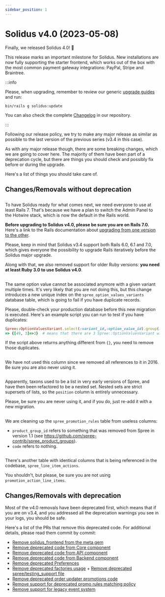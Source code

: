 ```yaml
---
sidebar_position: 1
---
```



# Solidus v4.0 (2023-05-08)

<MinimalRequirements ruby="3.0" rails="7.0" />

Finally, we released Solidus 4.0! 🎉

This release marks an important milestone for Solidus. New installations are now fully supporting the starter frontend,
which works out of the box with the most common payment gateway integrations: PayPal, Stripe and Braintree.

:::info

Please, when upgrading, remember to review our generic [upgrade guides](/getting-started/upgrading-solidus.mdx) and run:

```
bin/rails g solidus:update
```

You can also check the complete [Changelog](https://github.com/solidusio/solidus/blob/v4.0/CHANGELOG.md) in our repository.

:::

Following our release policy, we try to make any major release as similar as possible to the last version of the previous series (v3.4 in this case).

As with any major release though, there are some breaking changes, which we are going to cover here.
The majority of them have been part of a deprecation cycle, but there are things you should check and possibly fix
before or during the upgrade.

Here's a list of things you should take care of.

## Changes/Removals without deprecation

## <PRLink description="Removed support for Rails < 7 & Ruby < 3" number="5012" />

To have Solidus ready for what comes next, we need everyone to use at least Rails 7. That's because we have a plan to
switch the Admin Panel to the Hotwire stack, which is now the default in the Rails world.

**Before upgrading to Solidus v4.0, please be sure you are on Rails 7.0.** Here's a link to the Rails documentation about [upgrading from one version to the other][upgrading-rails].

Please, keep in mind that Solidus v3.4 support both Rails 6.0, 6.1 and 7.0, which gives everyone the possibility to upgrade
Rails iteratively before the Solidus major upgrade.

[upgrading-rails]: https://guides.rubyonrails.org/upgrading_ruby_on_rails.html

Along with that, we also removed support for older Ruby versions: **you need at least Ruby 3.0 to use Solidus v4.0**.

## <PRLink description="Make option value to variant association unique" number="4146" />

The same option value cannot be associated anymore with a given variant multiple times. It's very likely
that you are not doing this, but this change introduces a new unique index on the `spree_option_values_variants` database table, which is going to fail if you have duplicate records.

Please, double-check your production database before this new migration is executed. Here's an example script you can run to test if you have duplicates:

```ruby
Spree::OptionValuesVariant.select(:variant_id,:option_value_id).group(:variant_id,:option_value_id).having("count(*) > 1").size
=> {[49, 3]=>3}  # means that there are 3 Spree::OptionValuesVariant with variant_id: 49 and option_value_id: 3.
```

If the script above returns anything different from `{}`, you need to remove those duplicates.

## <PRLink description="Remove deprecated_address_id column from shipments" number="4379" />

We have not used this column since we removed all references to it in 2016. Be sure you are also
never using it.

## <PRLink description="Remove position column from spree_taxons" number="4754" />

Apparently, taxons used to be a list in very early versions of Spree, and have then been refactored to be a nested set. Nested sets are strict supersets of lists,
so the `position` column is entirely unnecessary.

Please, be sure you are never using it, and if you do, just re-add it with a new migration.

## <PRLink description="Remove unused columns from spree_promotion_rules" number="4881" />

We are cleaning up the `spree_promotion_rules` table from useless columns:

- `product_group_id` refers to something that was removed from Spree in version 1.1 (see https://github.com/spree-contrib/spree_product_groups).
- `code` refers to nothing.

## <PRLink description="Drop unused table promotion_action_line_items" number="4882" />

There's another table with identical columns that is being referenced in the codebase, `spree_line_item_actions`.

You shouldn't, but please, be sure you are not using `promotion_action_line_items`.

## Changes/Removals with deprecation

Most of the v4.0 removals have been deprecated first, which means that if you are on v3.4, and you addressed all the deprecation warnings you see in your logs, you should be safe.

Here's a list of the PRs that remove this deprecated code. For additional details, please read them commit by commit:

- [Remove solidus_frontend from the meta gem](https://github.com/solidusio/solidus/pull/5026)
- [Remove deprecated code from Core component](https://github.com/solidusio/solidus/pull/4989)
- [Remove deprecated code from API component](https://github.com/solidusio/solidus/pull/5020)
- [Remove deprecated code from Backend component](https://github.com/solidusio/solidus/pull/5021)
- [Remove deprecated Preferences](https://github.com/solidusio/solidus/pull/5022)
- [Remove deprecated factories usage](https://github.com/solidusio/solidus/pull/5023) + [Remove deprecated spree/testing_support file](https://github.com/solidusio/solidus/pull/5063)
- [Remove deprecated order updater promotions code](https://github.com/solidusio/solidus/pull/4890)
- [Remove support for deprecated promo rules matching policy](https://github.com/solidusio/solidus/pull/5019)
- [Remove support for legacy event system](https://github.com/solidusio/solidus/pull/5024)
